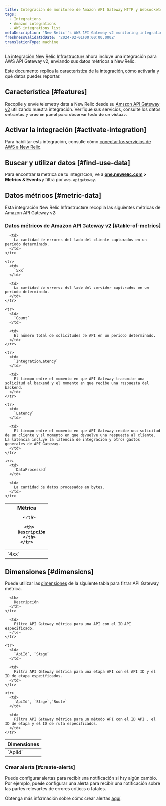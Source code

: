 ```yaml
---
title: Integración de monitoreo de Amazon API Gateway HTTP y Websockets (v2)
tags:
  - Integrations
  - Amazon integrations
  - AWS integrations list
metaDescription: 'New Relic''s AWS API Gateway v2 monitoring integration: what data it reports, and how to enable it.'
freshnessValidatedDate: '2024-02-01T00:00:00.000Z'
translationType: machine
---
```


[La integración New Relic Infrastructure ](/docs/infrastructure/integrations-getting-started/getting-started/introduction-infrastructure-integrations)ahora incluye una integración para AWS API Gateway v2, enviando sus datos métricos a New Relic.

Este documento explica la característica de la integración, cómo activarla y qué datos puedes reportar.

## Característica [#features]

Recopile y envíe telemetry data a New Relic desde su [Amazon API Gateway v2](https://aws.amazon.com/api-gateway/) utilizando nuestra integración. Verifique sus servicios, consulte los datos entrantes y cree un panel para observar todo de un vistazo.

## Activar la integración [#activate-integration]

Para habilitar esta integración, consulte cómo [conectar los servicios de AWS a New Relic](/docs/infrastructure/amazon-integrations/connect/aws-metric-stream-setup/).

## Buscar y utilizar datos [#find-use-data]

Para encontrar la métrica de tu integración, ve a <DNT>**[one.newrelic.com](https://one.newrelic.com/all-capabilities) > Metrics & Events**</DNT> y filtra por `aws.apigateway`.

## Datos métricos [#metric-data]

Esta integración New Relic Infrastructure recopila las siguientes métricas de Amazon API Gateway v2:

### Datos métricos de Amazon API Gateway v2 [#table-of-metrics]

<table>
  <thead>
    <tr>
      <th style={{ width: "200px" }}>
        Métrica  

      </th>

      <th>
        Descripción
      </th>
    </tr>
  </thead>

  <tbody>
    <tr>
      <td>
        `4xx`
      </td>

      <td>
        La cantidad de errores del lado del cliente capturados en un período determinado.
      </td>
    </tr>

    <tr>
      <td>
        `5xx`
      </td>

      <td>
        La cantidad de errores del lado del servidor capturados en un período determinado.
      </td>
    </tr>

    <tr>
      <td>
        `Count`
      </td>

      <td>
        El número total de solicitudes de API en un período determinado.
      </td>
    </tr>

    <tr>
      <td>
        `IntegrationLatency`
      </td>

      <td>
        El tiempo entre el momento en que API Gateway transmite una solicitud al backend y el momento en que recibe una respuesta del backend.
      </td>
    </tr>

    <tr>
      <td>
        `Latency`
      </td>

      <td>
        El tiempo entre el momento en que API Gateway recibe una solicitud de un cliente y el momento en que devuelve una respuesta al cliente. La latencia incluye la latencia de integración y otros gastos generales de API Gateway.
      </td>
    </tr>

    <tr>
      <td>
        `DataProcessed`
      </td>

      <td>
        La cantidad de datos procesados en bytes.
      </td>
    </tr>
  </tbody>
</table>

## Dimensiones [#dimensions]

Puede utilizar las [dimensiones](http://docs.aws.amazon.com/AmazonCloudWatch/latest/APIReference/API_Dimension.html) de la siguiente tabla para filtrar API Gateway métrica.

<table>
  <thead>
    <tr>
      <th style={{ width: "285x" }}>
        Dimensiones
      </th>

      <th>
        Descripción
      </th>
    </tr>
  </thead>

  <tbody>
    <tr>
      <td>
        `ApiId`
      </td>

      <td>
        Filtro API Gateway métrica para una API con el ID API especificado.
      </td>
    </tr>

    <tr>
      <td>
        `ApiId`, `Stage`
      </td>

      <td>
        Filtra API Gateway métrica para una etapa API con el API ID y el ID de etapa especificados.
      </td>
    </tr>

    <tr>
      <td>
        `ApiId`, `Stage`,`Route`
      </td>

      <td>
        Filtra API Gateway métrica para un método API con el ID API , el ID de etapa y el ID de ruta especificados.
      </td>
    </tr>
  </tbody>
</table>

### Crear alerta [#create-alerts]

Puede configurar alertas para recibir una notificación si hay algún cambio. Por ejemplo, puede configurar una alerta para recibir una notificación sobre las partes relevantes de errores críticos o fatales.

Obtenga más información sobre cómo crear alertas [aquí](/docs/tutorial-create-alerts/create-an-alert/).